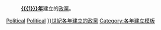 <includeonly>
: '''[[{{{1}}}年]]'''建立的[[政黨]]。
{{Yearnav|建立的政黨}}
[[Category:{{ #expr: {{{1}}} - 5 round -1 }}年代建立的政黨|{{PAGENAME}}]]
[[Category:{{{1}}}年政治|Political]]
[[Category:{{{1}}}年建立的組織|Political]]
[[Category:{{CENTURY|{{{1}}}}}世紀各年建立的政黨]]
</includeonly><noinclude>
{{doc}}
[[Category:各年建立模板]]
</noinclude>